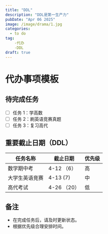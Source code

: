 ```yaml
---
title: "DDL"
description: "DDL是第一生产力"
pubDate: "Apr 06 2025"
image: /image/drama/1.jpg
categories:
  - to do
tag:
    -代办
    -DDL
draft: true
---
```


# 代办事项模板

## 待完成任务

- [ ] 任务 1：学高数
- [ ] 任务 2：刷英语竞赛真题
- [ ] 任务 3：复习高代

## 重要截止日期（DDL）

| 任务名称       | 截止日期       | 优先级  |
| -------------- | -------------- | ------- |
| 数学期中考      | 4-12  （6）     | 高      |
| 大学生英语竞赛  | 4-13   (7)      | 中      |
| 高代考试        | 4-26   （20）  | 低      |

## 备注

- 在完成任务后，请及时更新状态。
- 根据优先级合理安排时间。